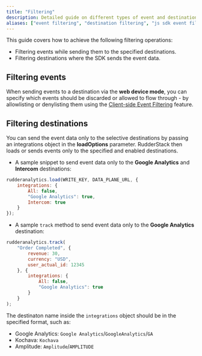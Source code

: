 ```yaml
---
title: "Filtering"
description: Detailed guide on different types of event and destination filtering operations supported by the JavaScript SDK.
aliases: ["event filtering", "destination filtering", "js sdk event filtering", "JavaScript SDK destination filtering"]
---
```

This guide covers how to achieve the following filtering operations:
* Filtering events while sending them to the specified destinations.
* Filtering destinations where the SDK sends the event data.

## Filtering events

When sending events to a destination via the <Link to="/destinations/rudderstack-connection-modes/#device-mode">**web device mode**</a>, you can specify which events should be discarded or allowed to flow through - by allowlisting or denylisting them using the <a href="https://rudderstack.com/docs/stream-sources/rudderstack-sdk-integration-guides/event-filtering/">Client-side Event Filtering</a> feature.

## Filtering destinations

You can send the event data only to the selective destinations by passing an <Link to="/sources/sdks/rudderstack-javascript-sdk/load-js-sdk/#integrationopts">integrations</Link>  object in the **loadOptions** parameter. RudderStack then loads or sends events only to the specified and enabled destinations.

* A sample snippet to send event data only to the **Google Analytics** and **Intercom** destinations:

```javascript
rudderanalytics.load(WRITE_KEY, DATA_PLANE_URL, {
    integrations: {
        All: false,
        "Google Analytics": true,
        Intercom: true
    }
});
```

* A sample `track` method to send event data only to the **Google Analytics** destination:

```javascript
rudderanalytics.track(
    "Order Completed", {
        revenue: 30,
        currency: "USD",
        user_actual_id: 12345
    }, {
        integrations: {
            All: false,
            "Google Analytics": true
        }
    }
);
```
The destinaton name inside the `integrations` object should be in the specified format, such as:

* Google Analytics: `Google Analytics`/`GoogleAnalytics`/`GA`
* Kochava:     `Kochava`    
* Amplitude: `Amplitude`/`AMPLITUDE`                
